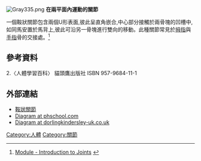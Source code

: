 [[File:Gray335.png|thumb]]
'''在兩平面內運動的關節'''

一個鞍狀關節包含兩個U形表面,彼此呈直角嵌合,中心部分接觸於兩骨塊的凹槽中,如同馬安置於馬背上,彼此可沿另一骨塊進行雙向的移動。此種關節常見於[[拇指|拇指]]與[[手指|手指]]骨的交接處。<ref>[http://anatomy.med.umich.edu/modules/joints_module/joints_19.html Module - Introduction to Joints<!-- Bot generated title -->] {{webarchive|url=https://web.archive.org/web/20080629182704/http://anatomy.med.umich.edu/modules/joints_module/joints_19.html |date=2008-06-29 }}</ref>

==參考資料==
{{reflist}}
2.〈人體學習百科〉 貓頭鷹出版社
ISBN 957-9684-11-1

==外部連結==
* [http://smallcollation.blogspot.com/2013/05/saddle-joint.html 鞍狀關節] {{Wayback|url=http://smallcollation.blogspot.com/2013/05/saddle-joint.html |date=20201101112431 }}
* [http://www.phschool.com/webcodes10/index.cfm?fuseaction=home.gotoWebCode&wcprefix=cbe&wcsuffix=0361 Diagram at phschool.com] {{Wayback|url=http://www.phschool.com/webcodes10/index.cfm?fuseaction=home.gotoWebCode&wcprefix=cbe&wcsuffix=0361 |date=20201107180347 }}
* [http://www.dorlingkindersley-uk.co.uk/static/cs/uk/11/clipart/exp_humanbody/image_exp_human014.html Diagram at dorlingkindersley-uk.co.uk] {{Wayback|url=http://www.dorlingkindersley-uk.co.uk/static/cs/uk/11/clipart/exp_humanbody/image_exp_human014.html |date=20101215234423 }}
{{Anatomy-stub}}


{{joint}}
[[Category:人體|Category:人體]]
[[Category:關節|Category:關節]]